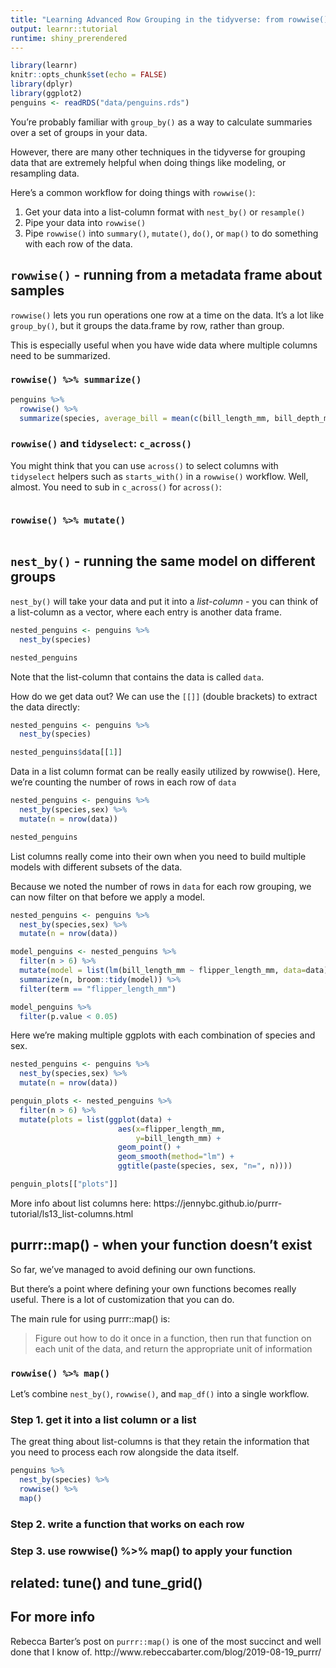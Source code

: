 ```yaml
---
title: "Learning Advanced Row Grouping in the tidyverse: from rowwise() to purrr::map()"
output: learnr::tutorial
runtime: shiny_prerendered
---
```


```r
library(learnr)
knitr::opts_chunk$set(echo = FALSE)
library(dplyr)
library(ggplot2)
penguins <- readRDS("data/penguins.rds")
```


You’re probably familiar with `group_by()` as a way to calculate summaries over a set of groups in your data. 

However, there are many other techniques in the tidyverse for grouping data that are extremely helpful when doing things like modeling, or resampling data. 

Here’s a common workflow for doing things with `rowwise()`:

1. Get your data into a list-column format with `nest_by()` or `resample()`
2. Pipe your data into `rowwise()`
3. Pipe `rowwise()` into `summary()`, `mutate()`, `do()`, or `map()` to do something with each row of the data.

## `rowwise()` - running from a metadata frame about samples

`rowwise()` lets you run operations one row at a time on the data. It’s a lot like `group_by()`, but it groups the data.frame by row, rather than group.

This is especially useful when you have wide data where multiple columns need to be summarized. 

### `rowwise() %>% summarize()`

```r
penguins %>%
  rowwise() %>%
  summarize(species, average_bill = mean(c(bill_length_mm, bill_depth_mm)))
```

### `rowwise()` and `tidyselect`: `c_across()`

You might think that you can use `across()` to select columns with `tidyselect` helpers such as `starts_with()` in a `rowwise()` workflow. Well, almost. You need to sub in `c_across()` for `across()`:

```r


```


### `rowwise() %>% mutate()`

```r

```

## `nest_by()` - running the same model on different groups

`nest_by()` will take your data and put it into a *list-column* - you can think of a list-column as a vector, where each entry is another data frame.

```r
nested_penguins <- penguins %>%
  nest_by(species)

nested_penguins
```

Note that the list-column that contains the data is called `data`.

How do we get data out? We can use the `[[]]` (double brackets) to extract the data directly:

```r
nested_penguins <- penguins %>%
  nest_by(species)

nested_penguins$data[[1]]
```

Data in a list column format can be really easily utilized by rowwise(). Here, we're counting the number of rows in each row of `data`

```r
nested_penguins <- penguins %>%
  nest_by(species,sex) %>%
  mutate(n = nrow(data))

nested_penguins
```

List columns really come into their own when you need to build multiple models with different subsets of the data. 

Because we noted the number of rows in `data` for each row grouping, we can now filter on that before we apply a model. 

```r
nested_penguins <- penguins %>%
  nest_by(species,sex) %>%
  mutate(n = nrow(data))

model_penguins <- nested_penguins %>%
  filter(n > 6) %>%
  mutate(model = list(lm(bill_length_mm ~ flipper_length_mm, data=data))) %>%
  summarize(n, broom::tidy(model)) %>%
  filter(term == "flipper_length_mm")

model_penguins %>%
  filter(p.value < 0.05)
```

Here we're making multiple ggplots with each combination of species and sex. 

```r
nested_penguins <- penguins %>%
  nest_by(species,sex) %>%
  mutate(n = nrow(data))

penguin_plots <- nested_penguins %>%
  filter(n > 6) %>%
  mutate(plots = list(ggplot(data) + 
                        aes(x=flipper_length_mm, 
                            y=bill_length_mm) + 
                        geom_point() +
                        geom_smooth(method="lm") +
                        ggtitle(paste(species, sex, "n=", n)))) 

penguin_plots[["plots"]]

```

More info about list columns here: https://jennybc.github.io/purrr-tutorial/ls13_list-columns.html

## purrr::map() - when your function doesn’t exist

So far, we’ve managed to avoid defining our own functions. 

But there’s a point where defining your own functions becomes really useful. There is a lot of customization that you can do.

The main rule for using purrr::map() is:

> Figure out how to do it once in a function, then run that function on each unit of the data, and return the appropriate unit of information

### `rowwise() %>% map()`

Let's combine `nest_by()`, `rowwise()`, and `map_df()` into a single workflow.

### Step 1. get it into a list column or a list

The great thing about list-columns is that they retain the information that you need to process each row alongside the data itself.

```r


penguins %>%
  nest_by(species) %>%
  rowwise() %>%
  map()


```


### Step 2. write a function that works on each row

### Step 3. use rowwise() %>% map() to apply your function


## related: tune() and tune_grid()

## For more info

Rebecca Barter's post on `purrr::map()` is one of the most succinct and well done that I know of. http://www.rebeccabarter.com/blog/2019-08-19_purrr/
